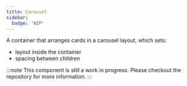 ```yaml
---
title: Carousel
sidebar:
  badge: 'WIP'
---
```


A container that arranges cards in a carousel layout, which sets:

- layout inside the container
- spacing between children

:::note
This component is still a work in progress. Please checkout the repository for more information.
:::
